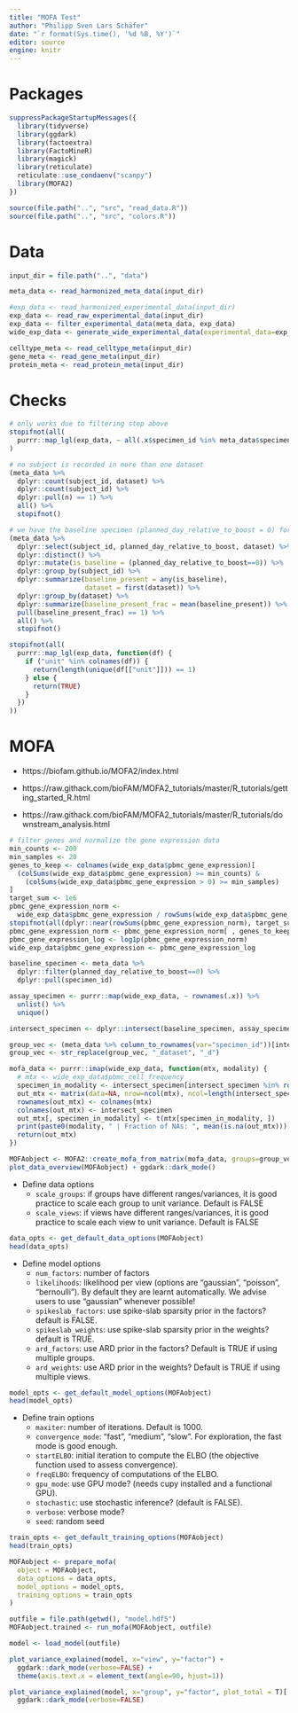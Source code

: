 ```yaml
---
title: "MOFA Test"
author: "Philipp Sven Lars Schäfer"
date: "`r format(Sys.time(), '%d %B, %Y')`"
editor: source
engine: knitr
---
```


# Packages

```r
suppressPackageStartupMessages({
  library(tidyverse)
  library(ggdark)
  library(factoextra)
  library(FactoMineR)
  library(magick)
  library(reticulate)
  reticulate::use_condaenv("scanpy")
  library(MOFA2)
})

source(file.path("..", "src", "read_data.R"))
source(file.path("..", "src", "colors.R"))
```

# Data

```r
input_dir = file.path("..", "data")
```

```r
meta_data <- read_harmonized_meta_data(input_dir)

#exp_data <- read_harmonized_experimental_data(input_dir)
exp_data <- read_raw_experimental_data(input_dir)
exp_data <- filter_experimental_data(meta_data, exp_data)
wide_exp_data <- generate_wide_experimental_data(experimental_data=exp_data, impute=NULL)

celltype_meta <- read_celltype_meta(input_dir)
gene_meta <- read_gene_meta(input_dir)
protein_meta <- read_protein_meta(input_dir)
```

# Checks

```r
# only works due to filtering step above
stopifnot(all(
  purrr::map_lgl(exp_data, ~ all(.x$specimen_id %in% meta_data$specimen_id)))
)

# no subject is recorded in more than one dataset
(meta_data %>%
  dplyr::count(subject_id, dataset) %>%
  dplyr::count(subject_id) %>%
  dplyr::pull(n) == 1) %>%
  all() %>%
  stopifnot()

# we have the baseline specimen (planned_day_relative_to_boost = 0) for every subject
(meta_data %>%
  dplyr::select(subject_id, planned_day_relative_to_boost, dataset) %>%
  dplyr::distinct() %>%
  dplyr::mutate(is_baseline = (planned_day_relative_to_boost==0)) %>%
  dplyr::group_by(subject_id) %>%
  dplyr::summarize(baseline_present = any(is_baseline),
                   dataset = first(dataset)) %>%
  dplyr::group_by(dataset) %>%
  dplyr::summarize(baseline_present_frac = mean(baseline_present)) %>%
  pull(baseline_present_frac) == 1) %>%
  all() %>%
  stopifnot()

stopifnot(all(
  purrr::map_lgl(exp_data, function(df) {
    if ("unit" %in% colnames(df)) {
      return(length(unique(df[["unit"]])) == 1)
    } else {
      return(TRUE)
    }
  })
))
```

# MOFA

- https://biofam.github.io/MOFA2/index.html

- https://raw.githack.com/bioFAM/MOFA2_tutorials/master/R_tutorials/getting_started_R.html

- https://raw.githack.com/bioFAM/MOFA2_tutorials/master/R_tutorials/downstream_analysis.html

```r
# filter genes and normalize the gene expression data
min_counts <- 200
min_samples <- 20
genes_to_keep <- colnames(wide_exp_data$pbmc_gene_expression)[
  (colSums(wide_exp_data$pbmc_gene_expression) >= min_counts) &
    (colSums(wide_exp_data$pbmc_gene_expression > 0) >= min_samples)
]
target_sum <- 1e6
pbmc_gene_expression_norm <- 
  wide_exp_data$pbmc_gene_expression / rowSums(wide_exp_data$pbmc_gene_expression) * target_sum
stopifnot(all(dplyr::near(rowSums(pbmc_gene_expression_norm), target_sum, tol=0.1)))
pbmc_gene_expression_norm <- pbmc_gene_expression_norm[ , genes_to_keep]
pbmc_gene_expression_log <- log1p(pbmc_gene_expression_norm)
wide_exp_data$pbmc_gene_expression <- pbmc_gene_expression_log

baseline_specimen <- meta_data %>%
  dplyr::filter(planned_day_relative_to_boost==0) %>%
  dplyr::pull(specimen_id)

assay_specimen <- purrr::map(wide_exp_data, ~ rownames(.x)) %>% 
  unlist() %>% 
  unique()

intersect_specimen <- dplyr::intersect(baseline_specimen, assay_specimen)

group_vec <- (meta_data %>% column_to_rownames(var="specimen_id"))[intersect_specimen, ]$dataset
group_vec <- str_replace(group_vec, "_dataset", "_d")

mofa_data <- purrr::imap(wide_exp_data, function(mtx, modality) {
  # mtx <- wide_exp_data$pbmc_cell_frequency
  specimen_in_modality <- intersect_specimen[intersect_specimen %in% rownames(mtx)]
  out_mtx <- matrix(data=NA, nrow=ncol(mtx), ncol=length(intersect_specimen))
  rownames(out_mtx) <- colnames(mtx)
  colnames(out_mtx) <- intersect_specimen
  out_mtx[, specimen_in_modality] <- t(mtx[specimen_in_modality, ])
  print(paste0(modality, " | Fraction of NAs: ", mean(is.na(out_mtx))))
  return(out_mtx)
})

MOFAobject <- MOFA2::create_mofa_from_matrix(mofa_data, groups=group_vec)
plot_data_overview(MOFAobject) + ggdark::dark_mode()
```

- Define data options
  * `scale_groups`: if groups have different ranges/variances, it is good practice to scale each group to unit variance. Default is FALSE
  * `scale_views`: if views have different ranges/variances, it is good practice to scale each view to unit variance. Default is FALSE

```r
data_opts <- get_default_data_options(MOFAobject)
head(data_opts)
```

- Define model options
  * `num_factors`: number of factors
  * `likelihoods`: likelihood per view (options are “gaussian”, “poisson”, “bernoulli”). By default they are learnt automatically. We advise users to use “gaussian” whenever possible!
  * `spikeslab_factors`: use spike-slab sparsity prior in the factors? default is FALSE.
  * `spikeslab_weights`: use spike-slab sparsity prior in the weights? default is TRUE.
  * `ard_factors`: use ARD prior in the factors? Default is TRUE if using multiple groups.
  * `ard_weights`: use ARD prior in the weights? Default is TRUE if using multiple views.

```r
model_opts <- get_default_model_options(MOFAobject)
head(model_opts)
```

- Define train options
  * `maxiter`: number of iterations. Default is 1000.
  * `convergence_mode`: “fast”, “medium”, “slow”. For exploration, the fast mode is good enough.
  * `startELBO`: initial iteration to compute the ELBO (the objective function used to assess convergence).
  * `freqELBO`: frequency of computations of the ELBO.
  * `gpu_mode`: use GPU mode? (needs cupy installed and a functional GPU).
  * `stochastic`: use stochastic inference? (default is FALSE).
  * `verbose`: verbose mode?
  * `seed`: random seed

```r
train_opts <- get_default_training_options(MOFAobject)
head(train_opts)
```

```r
MOFAobject <- prepare_mofa(
  object = MOFAobject,
  data_options = data_opts,
  model_options = model_opts,
  training_options = train_opts
)
```

```r
outfile = file.path(getwd(), "model.hdf5")
MOFAobject.trained <- run_mofa(MOFAobject, outfile)
```

```r
model <- load_model(outfile)
```

```r
plot_variance_explained(model, x="view", y="factor") +
  ggdark::dark_mode(verbose=FALSE) +
  theme(axis.text.x = element_text(angle=90, hjust=1))
```

```r
plot_variance_explained(model, x="group", y="factor", plot_total = T)[[2]] +
  ggdark::dark_mode(verbose=FALSE)
```

